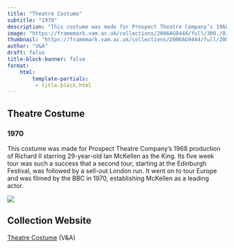 ```yaml
---
title: "Theatre Costume"
subtitle: "1970"
description: "This costume was made for Prospect Theatre Company’s 1968 production of Richard II starring 29-year-old Ian McKellen as the King. Its five week tour was such a success that a second tour, starting at the Edinburgh Festival, was followed by a sell-out London run. It went on to tour Europe and was filmed by the BBC in 1970, establishing McKellen as a leading actor."
image: "https://framemark.vam.ac.uk/collections/2006AG9444/full/300,/0/default.jpg"
thumbnail: "https://framemark.vam.ac.uk/collections/2006AG9444/full/200,/0/default.jpg"
author: "V&A"
draft: false
title-block-banner: false
format:
    html:
        template-partials:
         - title-block.html
---
```

## Theatre Costume
### 1970
This costume was made for Prospect Theatre Company’s 1968 production of Richard II starring 29-year-old Ian McKellen as the King. Its five week tour was such a success that a second tour, starting at the Edinburgh Festival, was followed by a sell-out London run. It went on to tour Europe and was filmed by the BBC in 1970, establishing McKellen as a leading actor.

::: {.column-margin}
<img src="https://framemark.vam.ac.uk/collections/2006AG9444/full/400,/0/default.jpg">

:::

## Collection Website
<a href="https://collections.vam.ac.uk/item/O1262069/tabard-worn-by-ian-mckellen-theatre-costume-goodchild-tim/"/>Theatre Costume</a> (V&A)
